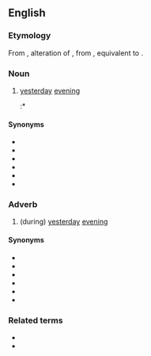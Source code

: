 ==English==

===Etymology===
From {{etyl|enm|en}}, alteration of {{m|enm|yestereven||last night, yesterday evening}}, from {{etyl|ang|en}} {{m|ang|ġiestranǣfen||yesterday evening}}, equivalent to {{prefix|yester|even|t2=evening|lang=en}}.

===Noun===
{{en-noun}}

# {{lb|en|archaic}} [[yesterday]] [[evening]]
#:* {{quote-book
|year=1927
|year_published='''2008'''
|edition=HTML
|editor=
|author=Edgar Rice Burrows
|title=The Outlaw of Torn
|chapter=
|url=http://www.gutenberg.org/files/369/369-h/369-h.htm
|genre=
|publisher=The Gutenberg Project
|isbn=
|page=
|passage=Only '''yestereve''', you wot, one of Lord de Grey's men-at-arms came limping to us with the news of the awful carnage the foul fiend had wrought on his master's household.
}}

====Synonyms====
* {{l|en|yestereven}}
* {{l|en|yesterevening}}
* {{l|en|yestreen}}
* {{l|en|last night}}
* {{l|en|yesternight}}
* {{l|en|yesterday night}}

===Adverb===
{{en-adv|-}}

# (during) [[yesterday]] [[evening]]

====Synonyms====
* {{l|en|yestereven}}
* {{l|en|yesterevening}}
* {{l|en|yestreen}}
* {{l|en|last night}}
* {{l|en|yesternight}}
* {{l|en|yesterday night}}

===Related terms===
* {{l|en|yesterday}}
* {{l|en|yesteryear}}